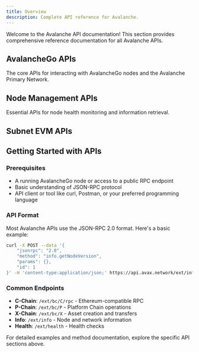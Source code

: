 ```yaml
---
title: Overview
description: Complete API reference for Avalanche.
---
```


Welcome to the Avalanche API documentation! This section provides comprehensive reference documentation for all Avalanche APIs.

## AvalancheGo APIs

The core APIs for interacting with AvalancheGo nodes and the Avalanche Primary Network.

<Cards>
<Card title="C-Chain API" description="Ethereum-compatible JSON-RPC API for smart contracts" href="/docs/apis/c-chain/api" />
<Card title="P-Chain API" description="Platform Chain API for validators and blockchain management" href="/docs/apis/p-chain/api" />
<Card title="X-Chain API" description="Exchange Chain API for asset creation and trading" href="/docs/apis/x-chain/api" />
<Card title="Admin API" description="Node administration and debugging endpoints" href="/docs/apis/admin-api" />
</Cards>

## Node Management APIs

Essential APIs for node health monitoring and information retrieval.

<Cards>
<Card title="Health API" description="Check node health and status" href="/docs/apis/health-api" />
<Card title="Info API" description="Get node information and network details" href="/docs/apis/info-api" />
<Card title="Metrics API" description="Prometheus metrics for monitoring" href="/docs/apis/metrics-api" />
<Card title="Index API" description="Query transaction and block data" href="/docs/apis/index-api" />
</Cards>

## Subnet EVM APIs

<Cards>
<Card title="Subnet EVM API" description="API reference for Subnet EVM instances" href="/docs/apis/subnet-evm-api" />
</Cards>

## Getting Started with APIs

### Prerequisites

- A running AvalancheGo node or access to a public RPC endpoint
- Basic understanding of JSON-RPC protocol
- API client or tool like curl, Postman, or your preferred programming language

### API Format

Most Avalanche APIs use the JSON-RPC 2.0 format. Here's a basic example:

```bash
curl -X POST --data '{
    "jsonrpc": "2.0",
    "method": "info.getNodeVersion",
    "params": {},
    "id": 1
}' -H 'content-type:application/json;' https://api.avax.network/ext/info
```

### Common Endpoints

- **C-Chain**: `/ext/bc/C/rpc` - Ethereum-compatible RPC
- **P-Chain**: `/ext/bc/P` - Platform Chain operations  
- **X-Chain**: `/ext/bc/X` - Asset creation and transfers
- **Info**: `/ext/info` - Node and network information
- **Health**: `/ext/health` - Health checks

For detailed examples and method documentation, explore the specific API sections above.



